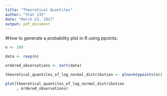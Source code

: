 ---
title: "Theoretical Quantiles"
author: "Stat 135"
date: "March 23, 2017"
output: pdf_document
---

#How to generate a probability plot in R using ppoints:

```{r}

n <- 100

data <- rexp(n)

ordered_observations <- sort(data)

theoretical_quantiles_of_log_normal_distribution <- qlnorm(ppoints(n))

plot(theoretical_quantiles_of_log_normal_distribution
     , ordered_observations)


```